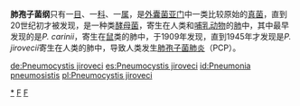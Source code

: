 {{Automatic taxobox
| taxon = Pneumocystis
| authority = Delanoë & Delanoë, 1912
| image = Pneumocystis carinii 01.jpg
| image_caption = ''P. jirovecii'' 
| classis_authority = O.E. Erikss. & Winka 1997
| subdivision_ranks = [[种|种]]
| subdivision = 
''P. carinii''<br/>
''P. jirovecii''<br/>
''P. murina'' <br/>
''P. oryctolagi'' <br/>
''P. wakefieldiae'' 
}}
'''肺孢子菌纲'''只有一[[目|目]]、一[[科|科]]、一[[属|属]]，是[[外囊菌亚门|外囊菌亚门]]中一类比较原始的[[真菌|真菌]]，直到20世纪初才被发现，是一种类[[酵母菌|酵母菌]]，寄生在人类和[[哺乳动物|哺乳动物]]的[[肺|肺]]中，其中最早发现的是''P. carinii''，寄生在[[鼠|鼠]]类的肺中，于1909年发现，直到1945年才发现是''P. jirovecii''寄生在人类的肺中，导致人类发生[[肺孢子菌肺炎|肺孢子菌肺炎]]（PCP）。

{{Taxonbar}}
[[Category:肺孢子菌纲|*]]
[[Category:外囊菌亞門|F]]
[[Category:1912年描述的分类群|F]]

[[de:Pneumocystis_jiroveci|de:Pneumocystis jiroveci]]
[[es:Pneumocystis_jiroveci|es:Pneumocystis jiroveci]]
[[id:Pneumonia_pneumosistis|id:Pneumonia pneumosistis]]
[[pl:Pneumocystis_jiroveci|pl:Pneumocystis jiroveci]]